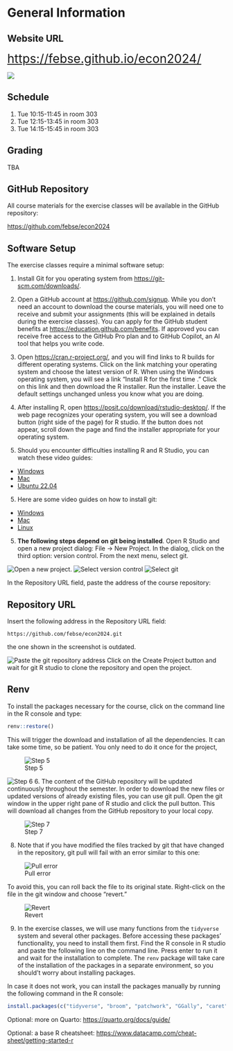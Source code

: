 # General Information {.unnumbered}

:::{.callout-note}
## Website URL

<span style="font-size:2em">[https://febse.github.io/econ2024/](https://febse.github.io/econ2024/)</span>

![](figures/qrcode.png)

:::


## Schedule

1.  Tue 10:15-11:45 in room 303
2.  Tue 12:15-13:45 in room 303
3.  Tue 14:15-15:45 in room 303

## Grading

TBA

## GitHub Repository

All course materials for the exercise classes will be available in the GitHub repository:

<https://github.com/febse/econ2024>

## Software Setup

The exercise classes require a minimal software setup:

1.  Install Git for you operating system from [https://git-scm.com/downloads/](https://git-scm.com/downloads).

2.  Open a GitHub account at <https://github.com/signup>. While you don't need an account to download the course materials, you will need one to receive and submit your assignments (this will be explained in details during the exercise classes). You can apply for the GitHub student benefits at <https://education.github.com/benefits>. If approved you can receive free access to the GitHub Pro plan and to GitHub Copilot, an AI tool that helps you write code.

3.  Open <https://cran.r-project.org/>, and you will find links to R builds for different operating systems. Click on the link matching your operating system and choose the latest version of R. When using the Windows operating system, you will see a link "Install R for the first time ." Click on this link and then download the R installer. Run the installer. Leave the default settings unchanged unless you know what you are doing.

4.  After installing R, open <https://posit.co/download/rstudio-desktop/>. If the web page recognizes your operating system, you will see a download button (right side of the page) for R studio. If the button does not appear, scroll down the page and find the installer appropriate for your operating system.

5.  Should you encounter difficulties installing R and R Studio, you can watch these video guides:

-   [Windows](https://www.youtube.com/watch?v=YrEe2TLr3MI)
-   [Mac](https://www.youtube.com/watch?v=n8kP7c_QbLA)
-   [Ubuntu 22.04](https://www.youtube.com/watch?v=NFEDEXWomI4)

5.  Here are some video guides on how to install git:

-   [Windows](https://www.youtube.com/watch?v=AdzKzlp66sQ)
-   [Mac](https://www.youtube.com/watch?v=hMEyBtsuAJE)
-   [Linux](https://www.youtube.com/watch?v=bc3_FL9zWWs)

5.  **The following steps depend on git being installed**. Open R Studio and open a new project dialog: File -\> New Project. In the dialog, click on the third option: version control. From the next menu, select git.

![Open a new project.](figures/RStudio_new_project_1.png) ![Select version control](figures/RStudio_new_project_2.png) ![Select git](figures/RStudio_new_project_3.png)

In the Repository URL field, paste the address of the course repository:

::: callout-caution
## Repository URL

Insert the following address in the Repository URL field:

```         
https://github.com/febse/econ2024.git
```

the one shown in the screenshot is outdated.
:::

![Paste the git repository address](figures/RStudio_new_project_4.png) Click on the Create Project button and wait for git R studio to clone the repository and open the project.

:::{.callout-caution}
## Renv

To install the packages necessary for the course, click on the command line
in the R console and type:

```r
renv::restore()
```

This will trigger the download and installation of all the dependencies. 
It can take some time, so be patient. You only need to do it once for the project,
:::

![Step 5](figures/RStudio_new_project_renv.png)

![Step 6](figures/RStudio_new_project_5.png) 6. The content of the GitHub repository will be updated continuously throughout the semester. In order to download the new files or updated versions of already existing files, you can use git pull. Open the git window in the upper right pane of R studio and click the pull button. This will download all changes from the GitHub repository to your local copy.

![Step 7](figures/RStudio_new_project_7.png)

8.  Note that if you have modified the files tracked by git that have changed in the repository, git pull will fail with an error similar to this one:

![Pull error](figures/RStudio_new_project_8.png)

To avoid this, you can roll back the file to its original state. Right-click on the file in the git window and choose "revert."

![Revert](figures/RStudio_new_project_revert.png)

9. In the exercise classes, we will use many functions from the `tidyverse` system and several other packages. Before accessing these packages' functionality, you need to install them first. Find the R console in R studio and paste the following line on the command line. Press enter to run it and wait for the installation to complete. The `renv` package will take care of the installation of the packages in a separate environment, so you should't worry about installing packages.

In case it does not work, you can install the packages manually by running the following command in the R console:

```r
install.packages(c("tidyverse", "broom", "patchwork", "GGally", "caret", "plotly"))
```



Optional: more on Quarto: <https://quarto.org/docs/guide/>

Optional: a base R cheatsheet: <https://www.datacamp.com/cheat-sheet/getting-started-r>
